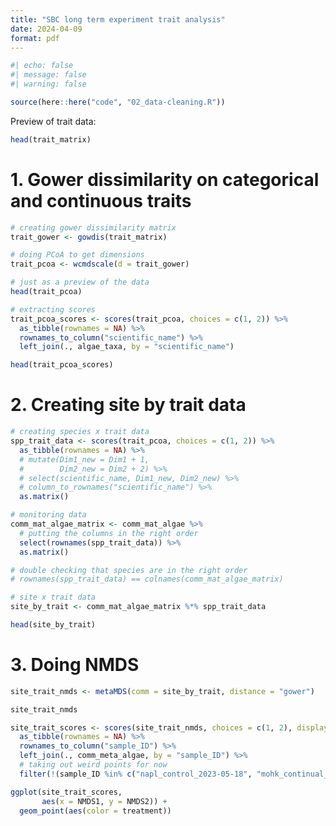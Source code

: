 ```yaml
---
title: "SBC long term experiment trait analysis"
date: 2024-04-09
format: pdf
---
```



```r
#| echo: false
#| message: false
#| warning: false

source(here::here("code", "02_data-cleaning.R"))
```

Preview of trait data:

```r
head(trait_matrix)
```

# 1. Gower dissimilarity on categorical and continuous traits

```r
# creating gower dissimilarity matrix
trait_gower <- gowdis(trait_matrix)

# doing PCoA to get dimensions
trait_pcoa <- wcmdscale(d = trait_gower)

# just as a preview of the data
head(trait_pcoa)

# extracting scores
trait_pcoa_scores <- scores(trait_pcoa, choices = c(1, 2)) %>% 
  as_tibble(rownames = NA) %>% 
  rownames_to_column("scientific_name") %>% 
  left_join(., algae_taxa, by = "scientific_name")

head(trait_pcoa_scores)
```

# 2. Creating site by trait data

```r
# creating species x trait data
spp_trait_data <- scores(trait_pcoa, choices = c(1, 2)) %>% 
  as_tibble(rownames = NA) %>% 
  # mutate(Dim1_new = Dim1 + 1,
  #        Dim2_new = Dim2 + 2) %>% 
  # select(scientific_name, Dim1_new, Dim2_new) %>% 
  # column_to_rownames("scientific_name") %>% 
  as.matrix()

# monitoring data
comm_mat_algae_matrix <- comm_mat_algae %>% 
  # putting the columns in the right order
  select(rownames(spp_trait_data)) %>% 
  as.matrix()

# double checking that species are in the right order
# rownames(spp_trait_data) == colnames(comm_mat_algae_matrix)

# site x trait data
site_by_trait <- comm_mat_algae_matrix %*% spp_trait_data

head(site_by_trait)

```

# 3. Doing NMDS

```r
site_trait_nmds <- metaMDS(comm = site_by_trait, distance = "gower")

site_trait_nmds

site_trait_scores <- scores(site_trait_nmds, choices = c(1, 2), display = "sites") %>% 
  as_tibble(rownames = NA) %>% 
  rownames_to_column("sample_ID") %>% 
  left_join(., comm_meta_algae, by = "sample_ID") %>% 
  # taking out weird points for now
  filter(!(sample_ID %in% c("napl_control_2023-05-18", "mohk_continual_2012-11-15")))

ggplot(site_trait_scores,
       aes(x = NMDS1, y = NMDS2)) +
  geom_point(aes(color = treatment))

```


